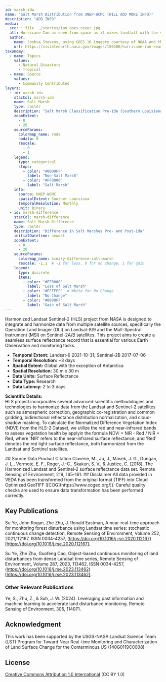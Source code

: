 ---
id: marsh-ida
name: "Salt Marsh Distribution from UNEP-WCMC (WILL ADD MORE INFO)"
description: "ADD INFO"
media:
  src: ::file ../stories/ian_goes_cover.jpg
  alt: Hurricane Ian as seen from space as it makes landfall with the state of Florida. NASA Earth Observatory image.
  author:
    name: Joshua Stevens, using GOES 16 imagery courtesy of NOAA and the National Environmental Satellite, Data, and Information Service (NESDIS)
    url: https://visibleearth.nasa.gov/images/150408/hurricane-ian-reaches-florida
taxonomy:
  - name: Topics
    values:
      - Natural Disasters
      - Tropical
  - name: Source
    values:
      - Community Contributed     
layers:
  - id: marsh-ida
    stacCol: marsh-ida
    name: Salt Marsh
    type: raster
    description: "Salt Marsh Classification Pre-Ida (Southern Louisiana)"
    zoomExtent:
      - 0
      - 20
    sourceParams:
      colormap_name: reds
      nodata: 0
      rescale:
        - 0
        - 1
    legend:
      type: categorical
      stops:
        - color: "#0000FF"
          label: "Non-Salt Marsh"
        - color: "#FF0000"
          label: "Salt Marsh"
    info:
      source: UNEP-WCMC
      spatialExtent: Souther Louisiana
      temporalResolution: Monthly 
      unit: Binary
  - id: marsh-difference
    stacCol: marsh-difference
    name: Salt Marsh Difference
    type: raster
    description: "Difference in Salt Marshes Pre- and Post-Ida"
    initialDatetime: newest
    zoomExtent:
      - 0
      - 20
    sourceParams:
      colormap_name: binary-difference-salt-marsh
      rescale: -1,1  # -1 for loss, 0 for no change, 1 for gain
    legend:
      type: discrete
      items:
        - color: "#FF0000"
          label: "Loss of Salt Marsh"
        - color: "#FFFFFF"  # White for No Change
          label: "No Change"
        - color: "#0000FF"
          label: "Gain of Salt Marsh"
---

<Block type='wide'>
<Prose>
Harmonized Landsat Sentinel-2 (HLS) project from NASA is designed to integrate and harmonize data from multiple satellite sources, specifically the Operation Land Imager (OLI) on Landsat-8/9 and the Mult-Spectral Instrument (MSI) on Sentinel-2A/B satellites. This project aims to create a seamless surface reflectance record that is essential for various Earth Observation and monitoring tasks.

- **Temporal Extent:** Landsat-9 2021-10-31; Sentinel-2B 2017-07-06
- **Temporal Resolution:** ~3 days
- **Spatial Extent:** Global with the exception of Antarctica
- **Spatial Resolution:** 30 m x 30 m 
- **Data Units:** Surface Reflectance 
- **Data Type:** Research
- **Data Latency:** 2 to 3 days


**Scientific Details:**  
HLS project incorporates several advanced scientific methodologies and technologies to harmonize data from the Landsat and Sentinel-2 satellites such as atmospheric correction, geographic co-registration and common gridding, bidirectional reflectance distribution normalization, and cloud-shadow masking. To calculate the Normalized Difference Vegetation Index (NDVI) from the HLS-2 Dataset, we utilize the red and near-infrared bands to assess vegetation health by applyin the formula NDVI = NIR - Red / NIR + Red, where 'NIR' refers to the near-infrared surface reflectance, and 'Red' denotes the red light surface reflectance, both harmonized from the Landsat and Sentinel satellites.
</Prose>
</Block>

<Block>
<Prose>
## Source Data Product Citation
Claverie, M., Ju, J., Masek, J. G., Dungan, J. L., Vermote, E. F., Roger, J.-C.,   Skakun, S. V., & Justice, C. (2018). The Harmonized Landsat and Sentinel-2   surface reflectance data set. Remote Sensing of Environment, 219, 145-161.
## Disclaimer
All data provided in VEDA has been transformed from the original format (TIFF) into Cloud Optimized GeoTIFF ([COG](https://www.cogeo.org/)). Careful quality checks are used to ensure data transformation has been performed correctly.

## Key Publications
Su Ye, John Rogan, Zhe Zhu, J. Ronald Eastman, A near-real-time approach for monitoring forest disturbance using Landsat time series: stochastic continuous change detection, Remote Sensing of Environment, Volume 252, 2021,112167, ISSN 0034-4257, (https://doi.org/10.1016/j.rse.2020.112167)[https://doi.org/10.1016/j.rse.2020.112167]. 


Su Ye, Zhe Zhu, Guofeng Cao, Object-based continuous monitoring of land disturbances from dense Landsat time series, Remote Sensing of Environment, Volume 287, 2023, 113462, ISSN 0034-4257, (https://doi.org/10.1016/j.rse.2023.113462)[https://doi.org/10.1016/j.rse.2023.113462].

### Other Relevant Publications
Ye, S., Zhu, Z., & Suh, J. W. (2024). Leveraging past information and machine learning to accelerate land disturbance monitoring. Remote Sensing of Environment, 305, 114071. 
    
 ## Acknowledgment
This work has been supported by the USGS-NASA Landsat Science Team (LST) Program for Toward Near Real-time Monitoring and Characterization of Land Surface Change for the Conterminous US (140G0119C0008)

## License
[Creative Commons Attribution 1.0 International](https://creativecommons.org/publicdomain/zero/1.0/legalcode) (CC BY 1.0)

</Prose>
</Block>